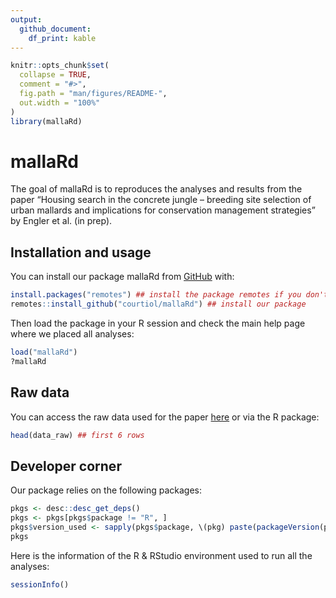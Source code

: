 ```yaml
---
output:
  github_document:
    df_print: kable
---
```


<!-- README.md is generated from README.Rmd. Please edit that file -->

```r
knitr::opts_chunk$set(
  collapse = TRUE,
  comment = "#>",
  fig.path = "man/figures/README-",
  out.width = "100%"
)
library(mallaRd)
```


# mallaRd

<!-- badges: start -->
<!-- badges: end -->

The goal of mallaRd is to reproduces the analyses and results from the paper "Housing search in the concrete jungle – breeding site selection of urban mallards and implications for conservation management strategies" by Engler et al. (in prep). 

## Installation and usage

You can install our package mallaRd from [GitHub](https://github.com/) with:

```r
install.packages("remotes") ## install the package remotes if you don't have it
remotes::install_github("courtiol/mallaRd") ## install our package
```

Then load the package in your R session and check the main help page where we placed all analyses:

```r
load("mallaRd")
?mallaRd
```

## Raw data

You can access the raw data used for the paper [here](inst/extdata/raw_data.csv) or via the R package:

```r
head(data_raw) ## first 6 rows
```

## Developer corner

Our package relies on the following packages:

```r
pkgs <- desc::desc_get_deps()
pkgs <- pkgs[pkgs$package != "R", ]
pkgs$version_used <- sapply(pkgs$package, \(pkg) paste(packageVersion(pkg), sep = "."))
pkgs
```

Here is the information of the R & RStudio environment used to run all the analyses:

```r
sessionInfo()
```

